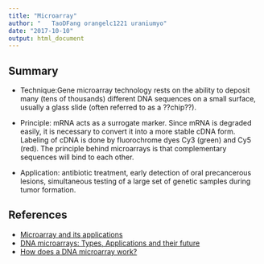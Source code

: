 ```yaml
---
title: "Microarray"
author: "   TaoDFang orangelc1221 uraniumyo"
date: "2017-10-10"
output: html_document
---
```

## Summary

- Technique:Gene microarray technology rests on the ability to deposit many (tens of thousands) different DNA sequences on a small surface, usually a glass slide (often referred to as a ??chip??). 

- Principle: mRNA acts as a surrogate marker. Since mRNA is degraded easily, it is necessary to convert it into a more stable cDNA form. Labeling of cDNA is done by fluorochrome dyes Cy3 (green) and Cy5 (red). The principle behind microarrays is that complementary sequences will bind to each other.

- Application: antibiotic treatment, early detection of oral precancerous lesions, simultaneous testing of a large set of genetic samples during tumor formation.

## References
- [Microarray and its applications](https://www.ncbi.nlm.nih.gov/pmc/articles/PMC3467903/)
- [DNA microarrays: Types, Applications and their future](https://www.ncbi.nlm.nih.gov/pmc/articles/PMC4011503/)
- [How does a DNA microarray work?](https://www.youtube.com/watch?v=pWk_zBpKt_w)

